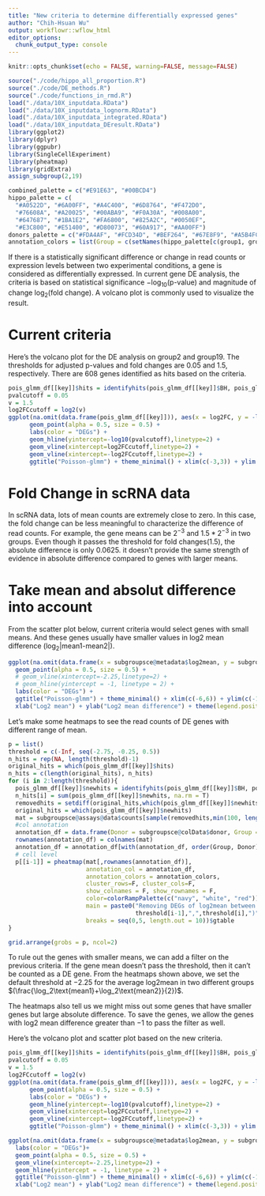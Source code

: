 ```yaml
---
title: "New criteria to determine differentially expressed genes"
author: "Chih-Hsuan Wu"
output: workflowr::wflow_html
editor_options:
  chunk_output_type: console
---
```

```r
knitr::opts_chunk$set(echo = FALSE, warning=FALSE, message=FALSE)
```

```r
source("./code/hippo_all_proportion.R")
source("./code/DE_methods.R")
source("./code/functions_in_rmd.R")
load("./data/10X_inputdata.RData")
load("./data/10X_inputdata_lognorm.RData")
load("./data/10X_inputdata_integrated.RData")
load("./data/10X_inputdata_DEresult.RData")
library(ggplot2)
library(dplyr)
library(ggpubr)
library(SingleCellExperiment)
library(pheatmap)
library(gridExtra)
assign_subgroup(2,19)
```
```r
combined_palette = c("#E91E63", "#00BCD4")
hippo_palette = c(
  "#A0522D", "#6A00FF", "#A4C400", "#6D8764", "#F472D0",
  "#76608A", "#A20025", "#00ABA9", "#F0A30A", "#008A00",
  "#647687", "#1BA1E2", "#FA6800", "#825A2C", "#0050EF",
  "#E3C800", "#E51400", "#D80073", "#60A917", "#AA00FF")
donors_palette = c("#FDA4AF", "#FCD34D", "#BEF264", "#67E8F9", "#A5B4FC")
annotation_colors = list(Group = c(setNames(hippo_palette[c(group1, group2)], c(group1, group2))), Donor = setNames(donors_palette, paste0("D", 3:7)))
```

If there is a statistically significant difference or change in read counts or expression levels between two experimental conditions, a gene is considered as differentially expressed. In current gene DE analysis, the criteria is based on statistical significance $-\log_{10}\text{(p-value)}$ and magnitude of change $\log_{2}\text{(fold change)}$. A volcano plot is commonly used to visualize the result.


# Current criteria
Here's the volcano plot for the DE analysis on group2 and group19. The thresholds for adjusted p-values and fold changes are $0.05$ and $1.5$, respectively. There are $608$ genes identified as hits based on the criteria. 

```r
pois_glmm_df[[key]]$hits = identifyhits(pois_glmm_df[[key]]$BH, pois_glmm_df[[key]]$log2FC)
pvalcutoff = 0.05
v = 1.5
log2FCcutoff = log2(v)
ggplot(na.omit(data.frame(pois_glmm_df[[key]])), aes(x = log2FC, y = -log10(BH), colour = hits)) +
      geom_point(alpha = 0.5, size = 0.5) +
      labs(color = "DEGs") +
      geom_hline(yintercept=-log10(pvalcutoff),linetype=2) +
      geom_vline(xintercept=log2FCcutoff,linetype=2) + 
      geom_vline(xintercept=-log2FCcutoff,linetype=2) +
      ggtitle("Poisson-glmm") + theme_minimal() + xlim(c(-3,3)) + ylim(c(0,40)) + xlab("Log2 Fold Change") + ylab("-Log10(adj.pval)") + theme(legend.position = "bottom") 
```


# Fold Change in scRNA data

In scRNA data, lots of mean counts are extremely close to zero. In this case, the fold change can be less meaningful to characterize the difference of read counts. For example, the gene means can be $2^{-3}$ and $1.5*2^{-3}$ in two groups. Even though it passes the threshold for fold changes$(1.5)$, the absolute difference is only $0.0625$. it doesn't provide the same strength of evidence in absolute difference compared to genes with larger means. 

# Take mean and absolut difference into account

From the scatter plot below, current criteria would select genes with small means. And these genes usually have smaller values in log2 mean difference $(\log_2|\text{mean1-mean2}|)$.

```r
ggplot(na.omit(data.frame(x = subgroupsce@metadata$log2mean, y = subgroupsce@metadata$log2meandiff, hits = pois_glmm_df[[key]]$hits)), aes(x = x, y = y, colour = hits)) +
  geom_point(alpha = 0.5, size = 0.5) +
  # geom_vline(xintercept=-2.25,linetype=2) +
  # geom_hline(yintercept = -1, linetype = 2) +
  labs(color = "DEGs") +
  ggtitle("Poisson-glmm") + theme_minimal() + xlim(c(-6,6)) + ylim(c(-15,6)) + 
  xlab("Log2 mean") + ylab("Log2 mean difference") + theme(legend.position = "bottom")
```

Let's make some heatmaps to see the read counts of DE genes with different range of mean. 

```r
p = list()
threshold = c(-Inf, seq(-2.75, -0.25, 0.5))
n_hits = rep(NA, length(threshold)-1)
original_hits = which(pois_glmm_df[[key]]$hits)
n_hits = c(length(original_hits), n_hits)
for (i in 2:length(threshold)){
  pois_glmm_df[[key]]$newhits = identifyhits(pois_glmm_df[[key]]$BH, pois_glmm_df[[key]]$log2FC, subgroupsce@metadata$log2mean, log2meancutoff = threshold[i], newcriteria = T)
  n_hits[i] = sum(pois_glmm_df[[key]]$newhits, na.rm = T)
  removedhits = setdiff(original_hits,which(pois_glmm_df[[key]]$newhits))
  original_hits = which(pois_glmm_df[[key]]$newhits)
  mat = subgroupsce@assays@data$counts[sample(removedhits,min(100, length(removedhits))), ]
  #col annotation
  annotation_df = data.frame(Donor = subgroupsce@colData$donor, Group = factor(colData(subgroupsce)$hippo_cluster, levels = c(group1, group2)))
  rownames(annotation_df) = colnames(mat)
  annotation_df = annotation_df[with(annotation_df, order(Group, Donor)), ] 
  # cell level
  p[[i-1]] = pheatmap(mat[,rownames(annotation_df)], 
                      annotation_col = annotation_df, 
                      annotation_colors = annotation_colors,
                      cluster_rows=F, cluster_cols=F,
                      show_colnames = F, show_rownames = F,
                      color=colorRampPalette(c("navy", "white", "red"))(10), 
                      main = paste0("Removing DEGs of log2mean between (",
                                    threshold[i-1],",",threshold[i],")"),
                      breaks = seq(0,5, length.out = 10))$gtable
}
```
```r
grid.arrange(grobs = p, ncol=2)
```

To rule out the genes with smaller means, we can add a filter on the previous criteria. If the gene mean doesn't pass the threshold, then it can't be counted as a DE gene. From the heatmaps shown above, we set the default threshold at $-2.25$ for the average log2mean in two different groups $(\frac{\log_2\text{mean1}+\log_2\text{mean2}}{2})$.

The heatmaps also tell us we might miss out some genes that have smaller genes but large absolute difference. To save the genes, we allow the genes with log2 mean difference greater than $-1$ to pass the filter as well.

Here's the volcano plot and scatter plot based on the new criteria.

```r

pois_glmm_df[[key]]$hits = identifyhits(pois_glmm_df[[key]]$BH, pois_glmm_df[[key]]$log2FC, subgroupsce@metadata$log2mean, subgroupsce@metadata$log2meandiff, newcriteria = T)
pvalcutoff = 0.05
v = 1.5
log2FCcutoff = log2(v)
ggplot(na.omit(data.frame(pois_glmm_df[[key]])), aes(x = log2FC, y = -log10(BH), colour = hits)) +
      geom_point(alpha = 0.5, size = 0.5) +
      labs(color = "DEGs") +
      geom_hline(yintercept=-log10(pvalcutoff),linetype=2) +
      geom_vline(xintercept=log2FCcutoff,linetype=2) + 
      geom_vline(xintercept=-log2FCcutoff,linetype=2) +
      ggtitle("Poisson-glmm") + theme_minimal() + xlim(c(-3,3)) + ylim(c(0,40)) + xlab("Log2 Fold Change") + ylab("-Log10(adj.pval)") + theme(legend.position = "bottom") 
```

```r
ggplot(na.omit(data.frame(x = subgroupsce@metadata$log2mean, y = subgroupsce@metadata$log2meandiff, hits = pois_glmm_df[[key]]$hits)), aes(x = x, y = y, colour = hits)) +
  labs(color = "DEGs")+
  geom_point(alpha = 0.5, size = 0.5) +
  geom_vline(xintercept=-2.25,linetype=2) +
  geom_hline(yintercept = -1, linetype = 2) +
  ggtitle("Poisson-glmm") + theme_minimal() + xlim(c(-6,6)) + ylim(c(-15,6)) + 
  xlab("Log2 mean") + ylab("Log2 mean difference") + theme(legend.position = "bottom")
```